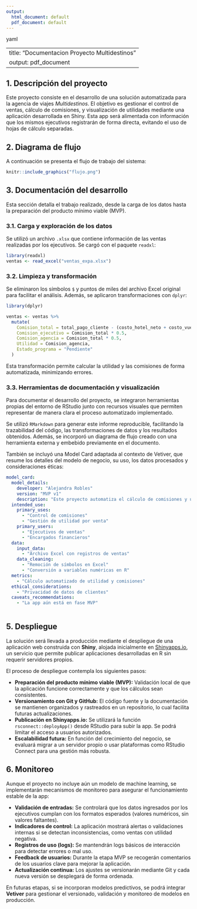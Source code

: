 ```yaml
---
output:
  html_document: default
  pdf_document: default
---
```

yaml

---
title: "Documentacion Proyecto Multidestinos"
output: pdf_document
---

## 1. Descripción del proyecto

Este proyecto consiste en el desarrollo de una solución automatizada para la agencia de viajes *Multidestinos*. El objetivo es gestionar el control de ventas, cálculo de comisiones, y visualización de utilidades mediante una aplicación desarrollada en Shiny. Esta app será alimentada con información que los mismos ejecutivos registrarán de forma directa, evitando el uso de hojas de cálculo separadas.

## 2. Diagrama de flujo

A continuación se presenta el flujo de trabajo del sistema:

```r
knitr::include_graphics("flujo.png")
```

## 3. Documentación del desarrollo

Esta sección detalla el trabajo realizado, desde la carga de los datos hasta la preparación del producto mínimo viable (MVP).

### 3.1. Carga y exploración de los datos

Se utilizó un archivo `.xlsx` que contiene información de las ventas realizadas por los ejecutivos. Se cargó con el paquete `readxl`:

```r
library(readxl)
ventas <- read_excel("ventas_expa.xlsx")
```

### 3.2. Limpieza y transformación

Se eliminaron los símbolos `$` y puntos de miles del archivo Excel original para facilitar el análisis. Además, se aplicaron transformaciones con `dplyr`:

```r
library(dplyr)

ventas <- ventas %>%
  mutate(
    Comision_total = total_pago_cliente - (costo_hotel_neto + costo_vuelo_neto + costo_seguro_neto + costo_excursion_neto),
    Comision_ejecutivo = Comision_total * 0.5,
    Comision_agencia = Comision_total * 0.5,
    Utilidad = Comision_agencia,
    Estado_programa = "Pendiente"
  )
```

Esta transformación permite calcular la utilidad y las comisiones de forma automatizada, minimizando errores.

### 3.3. Herramientas de documentación y visualización

Para documentar el desarrollo del proyecto, se integraron herramientas propias del entorno de RStudio junto con recursos visuales que permiten representar de manera clara el proceso automatizado implementado.

Se utilizó `RMarkdown` para generar este informe reproducible, facilitando la trazabilidad del código, las transformaciones de datos y los resultados obtenidos. Además, se incorporó un diagrama de flujo creado con una herramienta externa y embebido previamente en el documento.

También se incluyó una Model Card adaptada al contexto de Vetiver, que resume los detalles del modelo de negocio, su uso, los datos procesados y consideraciones éticas:

```yaml
model_card:
  model_details:
    developer: "Alejandra Robles"
    version: "MVP v1"
    description: "Este proyecto automatiza el cálculo de comisiones y utilidades para la agencia Multidestinos."
  intended_use:
    primary_uses: 
      - "Control de comisiones"
      - "Gestión de utilidad por venta"
    primary_users:
      - "Ejecutivos de ventas"
      - "Encargados financieros"
  data:
    input_data: 
      - "Archivo Excel con registros de ventas"
    data_cleaning:
      - "Remoción de símbolos en Excel"
      - "Conversión a variables numéricas en R"
  metrics:
    - "Cálculo automatizado de utilidad y comisiones"
  ethical_considerations:
    - "Privacidad de datos de clientes"
  caveats_recommendations:
    - "La app aún está en fase MVP"
    
```
## 5. Despliegue

La solución será llevada a producción mediante el despliegue de una aplicación web construida con **Shiny**, alojada inicialmente en [Shinyapps.io](https://www.shinyapps.io/), un servicio que permite publicar aplicaciones desarrolladas en R sin requerir servidores propios.

El proceso de despliegue contempla los siguientes pasos:

- **Preparación del producto mínimo viable (MVP):** Validación local de que la aplicación funcione correctamente y que los cálculos sean consistentes.
- **Versionamiento con Git y GitHub:** El código fuente y la documentación se mantienen organizados y rastreados en un repositorio, lo cual facilita futuras actualizaciones.
- **Publicación en Shinyapps.io:** Se utilizará la función `rsconnect::deployApp()` desde RStudio para subir la app. Se podrá limitar el acceso a usuarios autorizados.
- **Escalabilidad futura:** En función del crecimiento del negocio, se evaluará migrar a un servidor propio o usar plataformas como RStudio Connect para una gestión más robusta.

## 6. Monitoreo

Aunque el proyecto no incluye aún un modelo de machine learning, se implementarán mecanismos de monitoreo para asegurar el funcionamiento estable de la app:

- **Validación de entradas:** Se controlará que los datos ingresados por los ejecutivos cumplan con los formatos esperados (valores numéricos, sin valores faltantes).
- **Indicadores de control:** La aplicación mostrará alertas o validaciones internas si se detectan inconsistencias, como ventas con utilidad negativa.
- **Registros de uso (logs):** Se mantendrán logs básicos de interacción para detectar errores o mal uso.
- **Feedback de usuarios:** Durante la etapa MVP se recogerán comentarios de los usuarios clave para mejorar la aplicación.
- **Actualización continua:** Los ajustes se versionarán mediante Git y cada nueva versión se desplegará de forma ordenada.

En futuras etapas, si se incorporan modelos predictivos, se podrá integrar **Vetiver** para gestionar el versionado, validación y monitoreo de modelos en producción.


